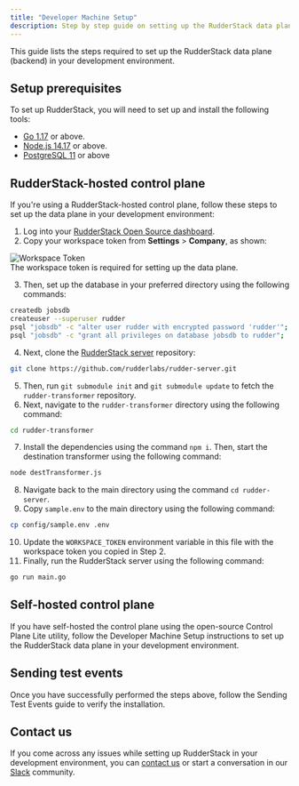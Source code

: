 ```yaml
---
title: "Developer Machine Setup"
description: Step by step guide on setting up the RudderStack data plane (backend) on your developer machine.
---
```


This guide lists the steps required to set up the RudderStack data plane (backend) in your development environment.

## Setup prerequisites

To set up RudderStack, you will need to set up and install the following tools:

- [Go 1.17](https://golang.org/dl/) or above.
- [Node.js 14.17](https://nodejs.org/en/download/) or above.
- [PostgreSQL 11](https://www.postgresql.org/download/) or above

## RudderStack-hosted control plane

If you're using a RudderStack-hosted control plane, follow these steps to set up the data plane in your development environment:

1. Log into your [RudderStack Open Source dashboard](https://app.rudderstack.com/signup?type=opensource).
2. Copy your workspace token from **Settings** > **Company**, as shown:

<img src="../../../assets/rs-cloud/workspace-token.png" alt="Workspace Token" />

<div class="infoBlock">
The <Link to="/dashboard-guides/overview/#workspace-token">workspace token</Link> is required for setting up the data plane.
</div>

3. Then, set up the database in your preferred directory using the following commands:

```bash
createdb jobsdb
createuser --superuser rudder
psql "jobsdb" -c "alter user rudder with encrypted password 'rudder'";
psql "jobsdb" -c "grant all privileges on database jobsdb to rudder";
```

4. Next, clone the [RudderStack server](https://github.com/rudderlabs/rudder-server) repository:

```bash
git clone https://github.com/rudderlabs/rudder-server.git
```

5. Then, run `git submodule init` and `git submodule update` to fetch the `rudder-transformer` repository.
6. Next, navigate to the `rudder-transformer` directory using the following command:

```bash
cd rudder-transformer
```

7. Install the dependencies using the command `npm i`. Then, start the destination transformer using the following command:

```bash
node destTransformer.js
```

8. Navigate back to the main directory using the command `cd rudder-server`.
9. Copy `sample.env` to the main directory using the following command:

```bash
cp config/sample.env .env
```

10. Update the `WORKSPACE_TOKEN` environment variable in this file with the workspace token you copied in Step 2.
11. Finally, run the RudderStack server using the following command:

```bash
go run main.go
```

## Self-hosted control plane

If you have self-hosted the control plane using the open-source <Link to="/get-started/rudderstack-open-source/control-plane-lite/">Control Plane Lite</Link> utility, follow the <Link to="/get-started/rudderstack-open-source/control-plane-lite/#developer-machine-setup">Developer Machine Setup instructions</Link> to set up the RudderStack data plane in your development environment.

## Sending test events

Once you have successfully performed the steps above, follow the <Link to="/get-started/rudderstack-open-source/sending-test-events/">Sending Test Events</Link> guide to verify the installation.

## Contact us

If you come across any issues while setting up RudderStack in your development environment, you can [contact us](mailto:docs@rudderstack.com) or start a conversation in our [Slack](https://rudderstack.com/join-rudderstack-slack-community) community.